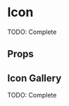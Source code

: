 

<Meta title="Atoms/Icon" component={Icon} />

# Icon

TODO: Complete

<Preview>
  <Story
    name="default"
    parameters={{ decorators: [withKnobs, withA11y] }}
  >
    <Icon
      name="Alicorn"
      size={select("Size", ["1x", "2x", "3x", "4x", "5x"], "4x")}
      color={color("Color", "#2C3357")}
    />
  </Story>
</Preview>

## Props
<Props of={Icon.type} />

## Icon Gallery
TODO: Complete

<Preview>
  <Story name="Icon Gallery">
    <WrapGrid />
  </Story>
</Preview>
